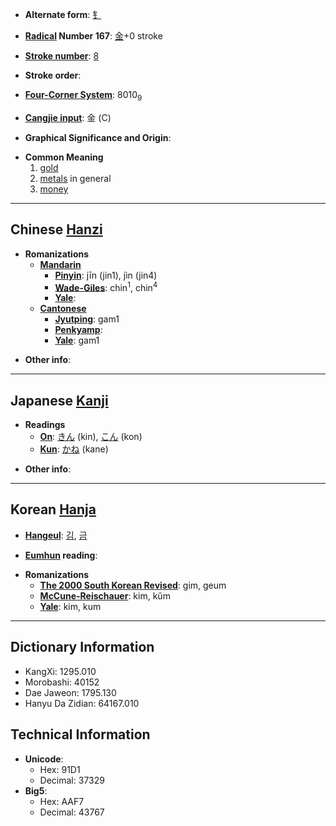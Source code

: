 * '''Alternate form''': [[钅]]

* '''[[Wiktionary:Chinese radical index| Radical]] Number 167''': [[Wiktionary:Chinese radical index 金|金]]+0 stroke

* '''[[Wiktionary:Chinese total strokes index|Stroke number]]''': [[Wiktionary:Chinese total strokes index 8|8]]

* '''Stroke order''': 

* '''[[Wiktionary:Chinese four corner index|Four-Corner System]]''': 8010<sub>9</sub>

* '''[[Wiktionary:Chinese Cangjie index|Cangjie input]]''': 金 (C)

* '''Graphical Significance and Origin''': 

* '''Common Meaning'''
*#[[gold]]
*# [[metal]]s in general
*# [[money]]

----

== Chinese [[Hanzi]] ==

* '''Romanizations'''
** '''[[Mandarin]]'''
*** '''[[Pinyin]]''': jīn (jin1), jìn (jin4)
*** '''[[Wade-Giles]]''': chin<sup>1</sup>, chin<sup>4</sup>
*** '''[[Yale]]''': 
** '''[[Cantonese]]'''
*** '''[[Jyutping]]''': gam1
*** '''[[Penkyamp]]''': 
*** '''[[Yale]]''': gam1

* '''Other info''': 

----

== Japanese [[Kanji]] ==

* '''Readings'''
** '''[[On]]''': [[きん]] (kin), [[こん]] (kon)
** '''[[Kun]]''': [[かね]] (kane)

* '''Other info''':  

----

== Korean [[Hanja]] ==

* '''[[Hangeul]]''': [[김]], [[금]]

* '''[[Eumhun]] reading''': 

* '''Romanizations'''
** '''[[The 2000 South Korean Revised Romanization|The 2000 South Korean Revised]]''': gim, geum
** '''[[McCune-Reischauer]]''': kim, kŭm
** '''[[Yale]]''': kim, kum

----

== Dictionary Information ==

* KangXi: 1295.010
* Morobashi: 40152
* Dae Jaweon: 1795.130
* Hanyu Da Zidian: 64167.010

== Technical Information ==

* '''Unicode''':
** Hex: 91D1
** Decimal: 37329
* '''Big5''':
** Hex: AAF7
** Decimal: 43767